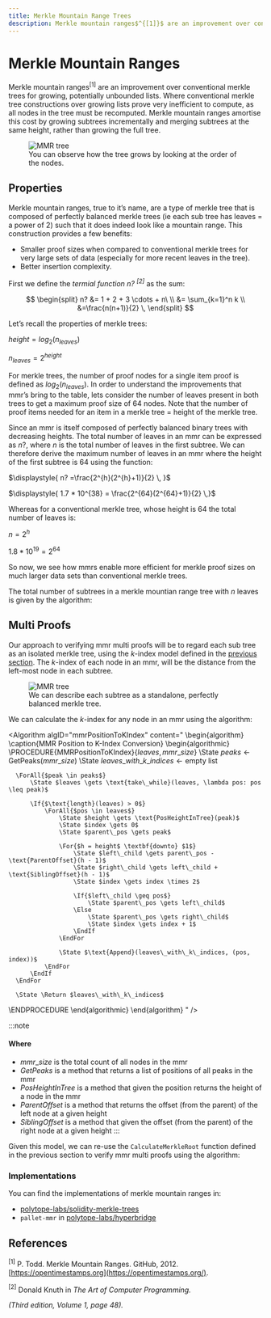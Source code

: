 ```yaml
---
title: Merkle Mountain Range Trees
description: Merkle mountain ranges$^{[1]}$ are an improvement over conventional merkle trees for growing, potentially unbounded lists.
---
```



<link
  href="https://cdn.jsdelivr.net/npm/katex@0.16.8/dist/katex.min.css"
  rel="stylesheet"
/>
<link rel="stylesheet" href="https://cdn.jsdelivr.net/npm/pseudocode@2.4.1/build/pseudocode.min.css" />

# Merkle Mountain Ranges

Merkle mountain ranges$^{[1]}$ are an improvement over conventional merkle trees for growing, potentially unbounded lists. Where conventional merkle tree constructions over growing lists prove very inefficient to compute, as all nodes in the tree must be recomputed. Merkle mountain ranges amortise this cost by growing subtrees incrementally and merging subtrees at the same height, rather than growing the full tree.


<figure>
  <img src="/mmr-01.svg" alt="MMR tree" />
  <figcaption style={{ textAlign: "center" }}>You can observe how the tree grows by looking at the order of the nodes.</figcaption>
</figure>

## Properties

Merkle mountain ranges, true to it’s name, are a type of merkle tree that is composed of perfectly balanced merkle trees (ie each sub tree has leaves = a power of 2) such that it does indeed look like a mountain range. This construction provides a few benefits:

- Smaller proof sizes when compared to conventional merkle trees for very large sets of data (especially for more recent leaves in the tree).
- Better insertion complexity.

First we define the _termial function $n?$ $^{[2]}$_ as the sum:

$$
\begin{split}
n?  &= 1 + 2 + 3 \cdots + n\ \\
&= \sum_{k=1}^n k \\
&=\frac{n(n+1)}{2} \,
\end{split}
$$

Let’s recall the properties of merkle trees:

$height = log_2(n_{leaves})$

$n_{leaves} = 2^{height}$

For merkle trees, the number of proof nodes for a single item proof is defined as $log_2(n_{leaves})$. In order to understand the improvements that mmr’s bring to the table, lets consider the number of leaves present in both trees to get a maximum proof size of $64$ nodes. Note that the number of proof items needed for an item in a merkle tree = height of the merkle tree.

Since an mmr is itself composed of perfectly balanced binary trees with decreasing heights. The total number of leaves in an mmr can be expressed as $n?$, where $n$ is the total number of leaves in the first subtree. We can therefore derive the maximum number of leaves in an mmr where the height of the first subtree is $64$ using the function:

$\displaystyle{ n? =\frac{2^{h}(2^{h}+1)}{2} \, }$

$\displaystyle{ 1.7 * 10^{38} = \frac{2^{64}(2^{64}+1)}{2} \,}$

Whereas for a conventional merkle tree, whose height is $64$ the total number of leaves is:

$n = 2^h$

$1.8 * 10^{19} = 2^{64}$

So now, we see how mmrs enable more efficient for merkle proof sizes on much larger data sets than conventional merkle trees.

The total number of subtrees in a merkle mountian range tree with $n$ leaves is given by the algorithm:

<Algorithm
  algID="subtreeHeights"
  content="
  \begin{algorithm}
  \caption{Subtree Heights}
  \begin{algorithmic}
  \INPUT The total number of leaves in the mmr
  \OUTPUT An array of the heights of the subtrees in the mmr
  \PROCEDURE{SubtreeHeights}{$leafCount$}
      \State $\text{indices} \gets \text{[]}$
      \State $i \gets 0$
      \State $\text{current} \gets \text{leafCount}$
      \While{$\text{current} > 0$}
          \State $\text{height} \gets \lfloor \log_2(\text{current}) \rfloor$
          \State $\text{indices}[i] \gets \text{height}$
          \State $\text{current} \gets \text{current} - 2^{\text{height}}$
          \State $i \gets i + 1$
      \EndWhile
      \State \Return $\text{indices}$
  \ENDPROCEDURE
  \end{algorithmic}
  \end{algorithm}"
/>

## Multi Proofs

Our approach to verifying mmr multi proofs will be to regard each sub tree as an isolated merkle tree, using the $k$-index model defined in the [previous section](/cryptography/merkle-trees/binary). The $k$-index of each node in an mmr, will be the distance from the left-most node in each subtree.



<figure>
  <img src="/mmr-02.svg" alt="MMR tree" />
  <figcaption style={{ textAlign: "center" }}>We can describe each subtree as a standalone, perfectly balanced merkle tree.</figcaption>
</figure>


We can calculate the $k$-index for any node in an mmr using the algorithm:

<Algorithm
  algID="mmrPositionToKIndex"
  content="
  \begin{algorithm}
  \caption{MMR Position to K-Index Conversion}
  \begin{algorithmic}
  \PROCEDURE{MMRPositionToKIndex}{$leaves, mmr\_size$}
      \State $peaks \gets \text{GetPeaks}(mmr\_size)$
      \State $leaves\_with\_k\_indices \gets \text{empty list}$

      \ForAll{$peak \in peaks$}
          \State $leaves \gets \text{take\_while}(leaves, \lambda pos: pos \leq peak)$

          \If{$\text{length}(leaves) > 0$}
              \ForAll{$pos \in leaves$}
                  \State $height \gets \text{PosHeightInTree}(peak)$
                  \State $index \gets 0$
                  \State $parent\_pos \gets peak$

                  \For{$h = height$ \textbf{downto} $1$}
                      \State $left\_child \gets parent\_pos - \text{ParentOffset}(h - 1)$
                      \State $right\_child \gets left\_child + \text{SiblingOffset}(h - 1)$
                      \State $index \gets index \times 2$

                      \If{$left\_child \geq pos$}
                          \State $parent\_pos \gets left\_child$
                      \Else
                          \State $parent\_pos \gets right\_child$
                          \State $index \gets index + 1$
                      \EndIf
                  \EndFor

                  \State $\text{Append}(leaves\_with\_k\_indices, (pos, index))$
              \EndFor
          \EndIf
      \EndFor

      \State \Return $leaves\_with\_k\_indices$
  \ENDPROCEDURE
  \end{algorithmic}
  \end{algorithm}
"
/>

:::note
#### Where

 - $mmr\_size$ is the total count of all nodes in the mmr
 - $GetPeaks$ is a method that returns a list of positions of all peaks in the mmr
 - $PosHeightInTree$ is a method that given the position returns the height of a node in the mmr
 - $ParentOffset$ is a method that returns the offset (from the parent) of the left node at a given height
 - $SiblingOffset$ is a method that given the offset (from the parent) of the right node at a given height
:::

Given this model, we can re-use the `CalculateMerkleRoot` function defined in the previous section to verify mmr multi proofs using the algorithm:

<Algorithm
  algID="mmr"
  content="
  \begin{algorithm}
  \caption{Calculate the Root of an MMR Tree}
  \begin{algorithmic}
  \INPUT The known leaves, the proof nodes and the leaf count
  \OUTPUT The calculated root of the mmr tree
  \PROCEDURE{CalculateRoot}{$leaves, proof, leaf\_count$}
      \State $\text{subtrees} \gets \text{subtrees}(\text{leaf\_count})$
      \State $\text{peak\_roots} \gets []$
      \State $\text{current\_subtree} \gets 0$
      \For{$\text{subtree} \in \text{subtrees}$}
          \State $\text{height} \gets 2^{\text{subtree}}$
          \State $\text{current\_subtree} \gets \text{current\_subtree} + \text{height}$
          \State $\text{leaves} \gets \text{take\_while}(\text{leaves}, \lambda (i, \_, \_) . i \leq \text{current\_subtree})$
          \If{$\text{length}(\text{leaves}) = 1 \land \text{leaves}[0].0 = \text{peak}$}
              \State $\text{peak\_roots} \gets \text{append}(\text{peak\_roots}, \text{leaves}[0].2)$
              \State $\text{leaves} \gets \text{pop}(\text{leaves})$
          \ElsIf{$\text{length}(\text{leaves}) = 0$}
              \If{$\text{length}(\text{proof}) > 0$}
                  \State $\text{peak\_roots} \gets \text{append}(\text{peak\_roots}, \text{pop}(\text{proof}))$
              \Else
                  \State \textbf{break}
              \EndIf
          \Else
              \State $\text{leaves} \gets \text{map}(\text{leaves}, \lambda (\_, j, l) . (j, l))$
              \State $\text{current\_layer} \gets \text{map}(\text{leaves}, \lambda (j, \_) . j)$
              \State $\text{sparse\_sub\_tree} \gets []$
              \For{$i = 0 \to \text{height}-1$}
                  \State $\text{siblings} \gets \text{sibling\_indices}(\text{current\_layer})$
                  \State $\text{diff} \gets \text{difference}(\text{siblings}, \text{current\_layer})$
                  \If{$\text{length}(\text{diff}) = 0$}
                      \State $\text{sparse\_sub\_tree} \gets \text{extend}(\text{sparse\_sub\_tree}, [[], \ldots, []] \text{ with } (\text{height}-i) \text{ elements})$
                      \State \textbf{break}
                  \EndIf
                  \State $\text{layer} \gets \text{zip}(\text{diff}, \text{take}(\text{proof}, \text{length}(\text{diff})))$
                  \State $\text{sparse\_sub\_tree} \gets \text{append}(\text{sparse\_sub\_tree}, \text{layer})$
                  \State $\text{current\_layer} \gets \text{parent\_indices}(\text{siblings})$
              \EndFor
              \State $\text{sparse\_sub\_tree}[0] \gets \text{extend}(\text{sparse\_sub\_tree}[0], \text{leaves})$
              \State $\text{sparse\_sub\_tree}[0] \gets \text{sort}(\text{sparse\_sub\_tree}[0], \lambda (a, b) . a.0 - b.0)$
              \State $\text{peak\_root} \gets \text{CalculateMerkleRoot}(\text{sparse\_sub\_tree})$
              \State $\text{peak\_roots} \gets \text{append}(\text{peak\_roots}, \text{peak\_root})$
          \EndIf
      \EndFor
      \While{$\text{length}(\text{peak\_roots}) > 1$}
          \State $\text{right\_peak} \gets \text{pop}(\text{peak\_roots})$
          \State $\text{left\_peak} \gets \text{pop}(\text{peak\_roots})$
          \State $\text{peak\_roots} \gets \text{append}(\text{peak\_roots}, \text{keccak256}([\text{right\_peak}, \text{left\_peak}]))$
      \EndWhile
      \State \Return $\text{pop}(\text{peak\_roots})$
  \ENDPROCEDURE
  \end{algorithmic}
  \end{algorithm}
"
/>


### Implementations

You can find the implementations of merkle mountain ranges in:

- [polytope-labs/solidity-merkle-trees](https://github.com/polytope-labs/solidity-merkle-trees/blob/main/src/MerkleMountainRange.sol)
- `pallet-mmr` in [polytope-labs/hyperbridge](https://github.com/polytope-labs/hyperbridge/tree/main/modules/trees/mmr/pallet)


## References

$^{[1]}$ P. Todd. Merkle Mountain Ranges. GitHub, 2012.
[https://opentimestamps.org](https://opentimestamps.org/).

$^{[2]}$ Donald Knuth in *The Art of Computer Programming.*

_(Third edition, Volume 1, page 48)._
